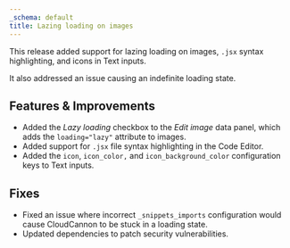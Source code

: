 ```yaml
---
_schema: default
title: Lazing loading on images
---
```

This release added support for lazing loading on images, `.jsx` syntax highlighting, and icons in Text inputs.

It also addressed an issue causing an indefinite loading state.

## Features & Improvements

* Added the *Lazy loading* checkbox to the *Edit image* data panel, which adds the `loading="lazy"` attribute to images.
* Added support for `.jsx` file syntax highlighting in the Code Editor.
* Added the `icon`, `icon_color,` and `icon_background_color` configuration keys to Text inputs.

## Fixes

* Fixed an issue where incorrect `_snippets_imports` configuration would cause CloudCannon to be stuck in a loading state.
* Updated dependencies to patch security vulnerabilities.
